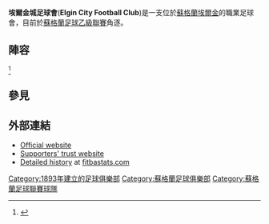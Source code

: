 {{noteTA
|G1=足球
|1=zh-cn:埃尔金城;zh-hk:艾珍城;zh-tw:埃爾金城;
}}
{{Infobox football club|
| clubname = 埃爾金城
| image    = [[File:Elgin_City_FC_Badge.png|200px]]
| fullname = Elgin City Football Club
| nickname = City or The Black and Whites
| founded  = {{Start date and age|1893|df=yes}}
| ground   = [[埃爾金_(蘇格蘭)|埃爾金]][[Borough_Briggs|Borough Briggs]]
| capacity = 4,520 (478坐位)
| chairman = Graham Tatters
| manager  = [[Jim_Weir|Jim Weir]]
|  league   = [[蘇格蘭足球乙級聯賽|蘇格蘭足球乙級聯賽]] 
|  season   = 2017–18
|  position = [[蘇格蘭足球乙級聯賽|蘇格蘭足球乙級聯賽]] , 
| current   =
| pattern_la1   = _blackshoulders
| pattern_b1    = _blackstripes
| pattern_ra1   = _blackshoulders
| pattern_sh1   = _redbottom
| pattern_so1   = _
| leftarm1      = FFFFFF
| body1         = FFFFFF
| rightarm1     = FFFFFF
| shorts1       = 000000
| socks1        = 000000

| pattern_la2   = _redborder
| pattern_b2    = _blackstripes thin2
| pattern_ra2   = _redborder
| pattern_sh2   = _blackbottom
| pattern_so2   = _blacktop
| leftarm2      = 000000
| body2         = FF0000
| rightarm2     = 000000
| shorts2       = FF0000
| socks2        = FF0000
}}
'''埃爾金城足球會'''('''Elgin City Football Club''')是一支位於[[蘇格蘭|蘇格蘭]][[埃爾金_(蘇格蘭)|埃爾金]]的職業足球會，目前於[[蘇格蘭足球乙級聯賽|蘇格蘭足球乙級聯賽]]角逐。

==陣容==
{{updated|2017年7月13日}}<ref>{{cite news |title=Players 2016–17 |url=http://www.elgincity.net/?page_id=2345 |publisher=Elgin City FC |accessdate=26 January 2017 |archive-date=2020-08-10 |archive-url=https://web.archive.org/web/20200810042431/https://www.elgincity.net/?page_id=2345 |dead-url=no }}</ref>
{{fs start}}
{{fs player|nat=SCO|pos=GK|name=Trevor Dear}}
{{fs player|nat=SCO|pos=GK|name=Marc Waters}}
{{fs player|no=|nat=SCO|pos=DF|name=Steven Bronsky}}
{{fs player|no=|nat=SCO|pos=DF|name=[[Matthew_Cooper_(footballer)|Matthew Cooper]]}}
{{fs player|no=|nat=SCO|pos=DF|name=Cameron Eadie}}
{{fs player|no=|nat=SCO|pos=DF|name=Darryl McHardy}}
{{fs player|no=|nat=SCO|pos=DF|name=[[Ross_McKinnon_(footballer)|Ross McKinnon]]}}
{{fs player|no=|nat=SCO|pos=MF|name=Brian Cameron}}
{{fs player|no=|nat=SCO|pos=MF|name=Chris Dodd}}
{{fs mid}}
{{fs player|no=|nat=SCO|pos=MF|name=[[Jon_Paul_McGovern|Jon Paul McGovern]]}}
{{fs player|no=|nat=SCO|pos=MF|name=[[Jamie_Reid_(Scottish_footballer)|Jamie Reid]]}}
{{fs player|no=|nat=SCO|pos=MF|name=[[Thomas_Reilly_(footballer)|Thomas Reilly]]}}
{{fs player|no=|nat=SCO|pos=MF|name=[[Scott_Smith_(footballer,_born_1995)|Scott Smith]]}}
{{Fs player|no=|nat=CAN|name=[[Calum_Ferguson|Calum Ferguson]]|pos=FW}}
{{fs player|no=|nat=SCO|pos=FW|name=Chris McLeish}}
{{fs player|no=|nat=SCO|pos=FW|name=[[Alisdair_Sutherland|Alisdair Sutherland]]}}
{{fs player|no=|nat=SCO|pos=FW|name=[[Shane_Sutherland|Shane Sutherland]]}}
{{fs player|no=|nat=SCO|pos=FW|name=David Wilson}}
{{fs end}}

== 參見 ==
{{Reflist}}

==外部連結==
* [http://www.elgincity.net/ Official website] {{Wayback|url=http://www.elgincity.net/ |date=20201227100951 }}
* [https://web.archive.org/web/20071027095301/http://www.ecfcsupporterstrust.co.uk/ Supporters' trust website]
* [http://www.fitbastats.com/elgin Detailed history] {{Wayback|url=http://www.fitbastats.com/elgin |date=20170709093758 }} at [http://www.fitbastats.com/ fitbastats.com]{{Wayback|url=http://www.fitbastats.com/ |date=20120716010338 }}

{{DEFAULTSORT:Elgin City}}
[[Category:1893年建立的足球俱樂部|Category:1893年建立的足球俱樂部]]
[[Category:蘇格蘭足球俱樂部|Category:蘇格蘭足球俱樂部]]
[[Category:蘇格蘭足球聯賽球隊|Category:蘇格蘭足球聯賽球隊]]